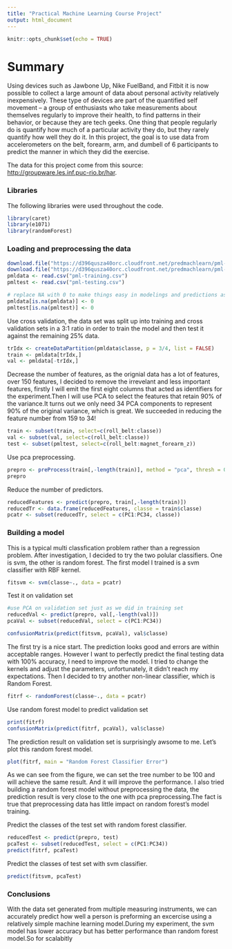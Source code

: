 ```yaml
---
title: "Practical Machine Learning Course Project"
output: html_document
---
```


```r
knitr::opts_chunk$set(echo = TRUE)
```

# Summary

Using devices such as Jawbone Up, Nike FuelBand, and Fitbit it is now possible to collect a large amount of data about personal activity relatively inexpensively. These type of devices are part of the quantified self movement – a group of enthusiasts who take measurements about themselves regularly to improve their health, to find patterns in their behavior, or because they are tech geeks. One thing that people regularly do is quantify how much of a particular activity they do, but they rarely quantify how well they do it. In this project, the goal is to use data from accelerometers on the belt, forearm, arm, and dumbell of 6 participants to predict the manner in which they did the exercise.

The data for this project come from this source: <http://groupware.les.inf.puc-rio.br/har>. 


### Libraries 
The following libraries were used throughout the code.
```r
library(caret)
library(e1071)
library(randomForest)
```

### Loading and preprocessing the data

```r
download.file("https://d396qusza40orc.cloudfront.net/predmachlearn/pml-training.csv", "pml-training.csv")
download.file("https://d396qusza40orc.cloudfront.net/predmachlearn/pml-training.csv", "pml-training.csv")
pmldata <- read.csv("pml-training.csv")
pmltest <- read.csv("pml-testing.csv")

# replace NA with 0 to make things easy in modelings and predictions as there are a lot of NAs in the data set
pmldata[is.na(pmldata)] <- 0
pmltest[is.na(pmltest)] <- 0
```

Use cross validation, the data set was split up into training and cross validation sets in a 3:1 ratio in order to train the model and then test it against the remaining 25% data.


```r
trIdx <- createDataPartition(pmldata$classe, p = 3/4, list = FALSE)
train <- pmldata[trIdx,]
val <- pmldata[-trIdx,]
```

Decrease the number of features, as the orignial data has a lot of features, over 150 features, I decided to remove the irrevelant and less important features, firstly I will emit the first eight columns that acted as identifiers for the experiment.Then I will use PCA to select the features that retain 90% of the variance.It turns out we only need 34 PCA components to represent 90% of the original variance, which is great. We succeeded in reducing the feature number from 159 to 34!

```r
train <- subset(train, select=c(roll_belt:classe))
val <- subset(val, select=c(roll_belt:classe))
test <- subset(pmltest, select=c(roll_belt:magnet_forearm_z))
```
Use pca preprocessing.
```r
prepro <- preProcess(train[,-length(train)], method = "pca", thresh = 0.9)
prepro

```

Reduce the number of predictors.
```r
reducedFeatures <- predict(prepro, train[,-length(train)])
reducedTr <- data.frame(reducedFeatures, classe = train$classe)
pcatr <- subset(reducedTr, select = c(PC1:PC34, classe))

```

### Building a model
This is a typical multi classfication problem rather than a regression problem. After investigation, I decided to try the two polular classifiers. One is svm, the other is random forest. The first model I trained is a svm classifier with RBF kernel. 

```r
fitsvm <- svm(classe~., data = pcatr)
```

Test it on validation set

```r
#use PCA on validation set just as we did in training set
reducedVal <- predict(prepro, val[,-length(val)])
pcaVal <- subset(reducedVal, select = c(PC1:PC34))
```

```r
confusionMatrix(predict(fitsvm, pcaVal), val$classe)
```

The first try is a nice start. The prediction looks good and errors are within acceptable ranges. However I want to perfectly predict the final testing data with 100% accuracy, I need to improve the model. I tried to change the kernels and adjust the parameters, unfortunately, it didn't reach my expectations. Then I decided to try another non-linear classifier, which is Random Forest.  

```r
fitrf <- randomForest(classe~., data = pcatr)
```
Use random forest model to predict validation set
```r
print(fitrf)
confusionMatrix(predict(fitrf, pcaVal), val$classe)

```

The prediction result on validation set is surprisingly awsome to me. Let's plot this random forest model.

```r
plot(fitrf, main = "Random Forest Classifier Error")
```

As we can see from the figure, we can set the tree number to be 100 and will achieve the same result. And it will improve the performance. I also tried building a random forest model without preprocessing the data, the prediction result is very close to the one with pca preprocessing.The fact is true that preprocessing data has little impact on random forest's model training.
 
Predict the classes of the test set with random forest classifier.

```r
reducedTest <- predict(prepro, test)
pcaTest <- subset(reducedTest, select = c(PC1:PC34))
predict(fitrf, pcaTest)

```

Predict the classes of test set with svm classifier.
```r
predict(fitsvm, pcaTest)
```


### Conclusions
With the data set generated from multiple measuring instruments, we can accurately predict how well a person is preforming an excercise using a relatively simple machine learning model.During my experiment, the svm model has lower accuracy but has better performance than random forest model.So for scalabitly

